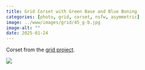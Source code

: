 ```yaml
---
title: Grid Corset with Green Base and Blue Boning
categories: [photo, grid, corset, nsfw, asymmetric]
image: ../www/images/grid/45_g-b.jpg
image-alt: ""
date: 2025-01-24
---
```


Corset from the [grid project](/posts/2025-01-27_grid-project.html).

![](../www/images/grid/45_g-b.jpg)


